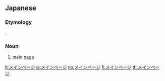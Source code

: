 ==Japanese==

===Etymology===
{{bor|ja|en||main page}}. {{attention|ja|verify}}

===Noun===
{{ja-noun}}

# [[main]] [[page]]

[[lt:メインページ]]
[[ja:メインページ]]
[[no:メインページ]]
[[fi:メインページ]]
[[th:メインページ]]
